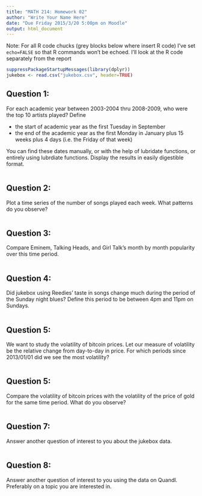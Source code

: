 ```yaml
---
title: "MATH 214: Homework 02"
author: "Write Your Name Here"
date: "Due Friday 2015/3/20 5:00pm on Moodle"
output: html_document
---
```


Note:  For all R code chucks (grey blocks below where insert R code) I've set `echo=FALSE` so that R commands won't be echoed.  I'll look at the R code separately from the report


```r
suppressPackageStartupMessages(library(dplyr))
jukebox <- read.csv("jukebox.csv", header=TRUE)
```



## Question 1:

For each academic year between 2003-2004 thru 2008-2009, who were the top 10 artists played?  Define

* the start of academic year as the first Tuesday in September
* the end of the academic year as the first Monday in January plus 15 weeks plus 4 days (i.e. the Friday of that week)

You can find these dates manually, or with the help of lubridate functions, or entirely using lubrdiate functions.  Display the results in easily digestible format.  

```r
```



## Question 2:

Plot a time series of the number of songs played each week.  What patterns do you observe?  

```r
```



## Question 3:

Compare Eminem, Talking Heads, and Girl Talk's month by month popularity over this time period.

```r
```



## Question 4:

Did jukebox using Reedies' taste in songs change much during the period of the Sunday night blues?  Define this period to be between 4pm and 11pm on Sundays.  

```r
```



## Question 5:

We want to study the volatility of bitcoin prices.  Let our measure of volatility be the relative change from day-to-day in price.  For which periods since 2013/01/01 did we see the most volatility?

```r
```



## Question 5:

Compare the volatility of bitcoin prices with the volatility of the price of gold for the same time period.  What do you observe?  

```r
```



## Question 7:

Answer another question of interest to you about the jukebox data.  

```r
```



## Question 8:

Answer another question of interest to you using the data on Quandl.  Preferably on a topic you are interested in.  

```r
```






